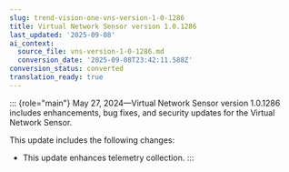 ```yaml
---
slug: trend-vision-one-vns-version-1-0-1286
title: Virtual Network Sensor version 1.0.1286
last_updated: '2025-09-08'
ai_context:
  source_file: vns-version-1-0-1286.md
  conversion_date: '2025-09-08T23:42:11.588Z'
conversion_status: converted
translation_ready: true
---
```


::: {role="main"}
May 27, 2024—Virtual Network Sensor version 1.0.1286 includes enhancements, bug fixes, and security updates for the Virtual Network Sensor.

This update includes the following changes:

- This update enhances telemetry collection.
:::
